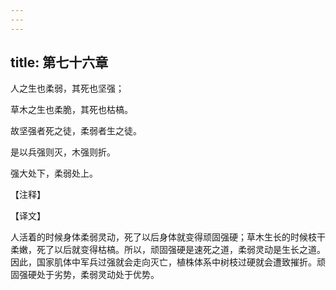 ```yaml
---
---
---
```

title: 第七十六章
---

人之生也柔弱，其死也坚强；

草木之生也柔脆，其死也枯槁。

故坚强者死之徒，柔弱者生之徒。

是以兵强则灭，木强则折。

强大处下，柔弱处上。

【注释】

【译文】

人活着的时候身体柔弱灵动，死了以后身体就变得顽固强硬；草木生长的时候枝干柔嫩，死了以后就变得枯槁。所以，顽固强硬是速死之道，柔弱灵动是生长之道。因此，国家肌体中军兵过强就会走向灭亡，植株体系中树枝过硬就会遭致摧折。顽固强硬处于劣势，柔弱灵动处于优势。